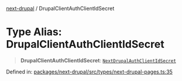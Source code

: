 [next-drupal](../globals.mdx) / DrupalClientAuthClientIdSecret

# Type Alias: DrupalClientAuthClientIdSecret

> **DrupalClientAuthClientIdSecret**: [`NextDrupalAuthClientIdSecret`](../interfaces/NextDrupalAuthClientIdSecret.mdx)

Defined in: [packages/next-drupal/src/types/next-drupal-pages.ts:35](https://github.com/chapter-three/next-drupal/blob/b814feb907442ea504825c35810c973aeb865442/packages/next-drupal/src/types/next-drupal-pages.ts#L35)
